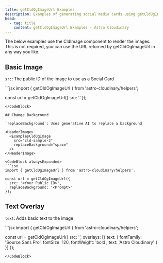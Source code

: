 ```yaml
---
title: getCldOgImageUrl Examples
description: Examples of generating social media cards using getCldOgImageUrl in Astro with Cloudinary.
head:
  - tag: title
    content: getCldOgImageUrl Examples - Astro Cloudinary
---
```




The below examples use the CldImage component to render the images. This is not required, you can use the URL returned by getCldOgImageUrl in any way you like.

## Basic Image

`src`: The public ID of the image to use as a Social Card

<HeaderImage>
  <ExamplesCldOgImage
    src="cld-sample-4"
  />
</HeaderImage>

<CodeBlock alwaysExpanded>
```jsx
import { getCldOgImageUrl } from 'astro-cloudinary/helpers';

const url = getCldOgImageUrl({ src: '<Your Public ID>' });
```
</CodeBlock>

## Change Background

`replaceBackground`: Uses generative AI to replace a background

<HeaderImage>
  <ExamplesCldOgImage
    src="cld-sample-3"
    replaceBackground="space"
  />
</HeaderImage>

<CodeBlock alwaysExpanded>
```jsx
import { getCldOgImageUrl } from 'astro-cloudinary/helpers';

const url = getCldOgImageUrl({
  src: '<Your Public ID>',
  replaceBackground: '<Prompt>'
});
```
</CodeBlock>

## Text Overlay

`text`: Adds basic text to the image

<HeaderImage>
  <ExamplesCldOgImage
    src="cld-sample-2"
    overlays={[{
      text: {
        fontFamily: 'Source Sans Pro',
        fontSize: 120,
        fontWeight: 'bold',
        text: 'Astro Cloudinary',
        color: 'white'
      }
    }]}
  />
</HeaderImage>

<CodeBlock>
```jsx
import { getCldOgImageUrl } from 'astro-cloudinary/helpers';

const url = getCldOgImageUrl({
  src: '<Your Public ID>',
  overlays: [{
    text: {
      fontFamily: 'Source Sans Pro',
      fontSize: 120,
      fontWeight: 'bold',
      text: 'Astro Cloudinary'
    }
  }]
});
```
</CodeBlock>